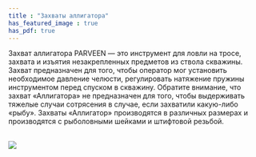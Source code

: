 ```yaml
---
title : "Захваты аллигатора"
has_featured_image : true
has_pdf: true
---
```


Захват аллигатора PARVEEN — это инструмент для ловли на тросе, захвата и изъятия незакрепленных предметов из ствола скважины. Захват предназначен для того, чтобы оператор мог установить необходимое давление челюсти, регулировать натяжение пружины инструментом перед спуском в скважину. Обратите внимание, что захват «Аллигатора» не предназначен для того, чтобы выдерживать тяжелые случаи сотрясения в случае, если захватили какую-либо «рыбу». Захваты «Аллигатор» производятся в различных размерах и производятся с рыболовными шейками и штифтовой резьбой.

<br />
<Image src={image} />